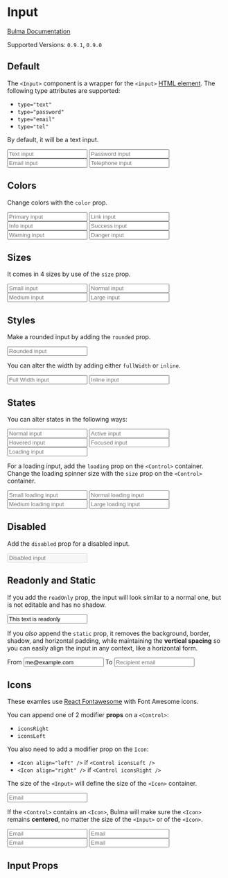 


<Meta title="Form/Input" component={Input} />

# Input

[Bulma Documentation](https://bulma.io/documentation/form/input/)

Supported Versions: `0.9.1`, `0.9.0`

## Default

The `<Input>` component is a wrapper for the `<input>` [HTML element](https://developer.mozilla.org/en-US/docs/Web/HTML/Element/input). The following type attributes are supported:

- `type="text"`
- `type="password"`
- `type="email"`
- `type="tel"`

By default, it will be a text input.

<Canvas>
  <Story name="Default">
    <Field>
      <Input placeholder="Text input" />
    </Field>
    <Field>
      <Input type="password" placeholder="Password input" />
    </Field>
    <Field>
      <Input type="email" placeholder="Email input" />
    </Field>
    <Field>
      <Input type="tel" placeholder="Telephone input" />
    </Field>
  </Story>
</Canvas>

## Colors

Change colors with the `color` prop.

<Canvas>
  <Story name="Colors">
    <Field>
      <Control>
        <Input color="primary" placeholder="Primary input" />
      </Control>
    </Field>
    <Field>
      <Control>
        <Input color="link" placeholder="Link input" />
      </Control>
    </Field>
    <Field>
      <Control>
        <Input color="info" placeholder="Info input" />
      </Control>
    </Field>
    <Field>
      <Control>
        <Input color="success" placeholder="Success input" />
      </Control>
    </Field>
    <Field>
      <Control>
        <Input color="warning" placeholder="Warning input" />
      </Control>
    </Field>
    <Field>
      <Control>
        <Input color="danger" placeholder="Danger input" />
      </Control>
    </Field>
  </Story>
</Canvas>

## Sizes

It comes in 4 sizes by use of the `size` prop.

<Canvas>
  <Story name="Sizes">
    <Field>
      <Control>
        <Input size="small" placeholder="Small input" />
      </Control>
    </Field>
    <Field>
      <Control>
        <Input placeholder="Normal input" />
      </Control>
    </Field>
    <Field>
      <Control>
        <Input size="medium" placeholder="Medium input" />
      </Control>
    </Field>
    <Field>
      <Control>
        <Input size="large" placeholder="Large input" />
      </Control>
    </Field>
  </Story>
</Canvas>

## Styles

Make a rounded input by adding the `rounded` prop.

<Canvas>
  <Story name="Rounded">
    <Field>
      <Control>
        <Input placeholder="Rounded input" rounded />
      </Control>
    </Field>
  </Story>
</Canvas>

You can alter the width by adding either `fullWidth` or `inline`.

<Canvas>
  <Story name="Width">
    <Field>
      <Control>
        <Input placeholder="Full Width input" fullWidth />
      </Control>
    </Field>
    <Field>
      <Control>
        <Input placeholder="Inline input" inline />
      </Control>
    </Field>
  </Story>
</Canvas>

## States

You can alter states in the following ways:

<Canvas>
  <Story name="States">
    <Field>
      <Control>
        <Input placeholder="Normal input"/>
      </Control>
    </Field>
    <Field>
      <Control>
        <Input placeholder="Active input" active />
      </Control>
    </Field>
    <Field>
      <Control>
        <Input placeholder="Hovered input" hovered />
      </Control>
    </Field>
    <Field>
      <Control>
        <Input placeholder="Focused input" focused />
      </Control>
    </Field>
    <Field>
      <Control loading>
        <Input placeholder="Loading input" />
      </Control>
    </Field>
  </Story>
</Canvas>

For a loading input, add the `loading` prop on the `<Control>` container. Change the loading spinner size with the `size` prop on the `<Control>` container.

<Canvas>
  <Story name="Loading">
    <Field>
      <Control size="small" loading>
        <Input size="small" placeholder="Small loading input" />
      </Control>
    </Field>
    <Field>
      <Control loading>
        <Input placeholder="Normal loading input" />
      </Control>
    </Field>
    <Field>
      <Control size="medium" loading>
        <Input size="medium" placeholder="Medium loading input" />
      </Control>
    </Field>
    <Field>
      <Control size="large" loading>
        <Input size="medium" placeholder="Large loading input" />
      </Control>
    </Field>
  </Story>
</Canvas>

## Disabled

Add the `disabled` prop for a disabled input.

<Canvas>
  <Story name="Disabled">
    <Input placeholder="Disabled input" disabled />
  </Story>
</Canvas>

## Readonly and Static

If you add the `readOnly` prop, the input will look similar to a normal one, but is not editable and has no shadow.

<Canvas>
  <Story name="Readonly">
    <Input value="This text is readonly" readOnly />
  </Story>
</Canvas>

If you *also* append the `static` prop, it removes the background, border, shadow, and horizontal padding, while maintaining the **vertical spacing** so you can easily align the input in any context, like a horizontal form.

<Canvas>
  <Story name="Static">
    <Field horizontal>
      <Field.Label size="normal">
        <Label>From</Label>
      </Field.Label>
      <Field.Body>
        <Field>
          <Control>
            <Input type="email" value="me@example.com" static readOnly />
          </Control>
        </Field>
      </Field.Body>
    </Field>
    <Field horizontal>
      <Field.Label size="normal">
        <Label>To</Label>
      </Field.Label>
      <Field.Body>
        <Field>
          <Control>
            <Input type="email" placeholder="Recipient email" />
          </Control>
        </Field>
      </Field.Body>
    </Field>
  </Story>
</Canvas>

## Icons

These examles use [React Fontawesome](https://github.com/FortAwesome/react-fontawesome) with Font Awesome icons.

You can append one of 2 modifier **props** on a `<Control>`:

- `iconsRight`
- `iconsLeft`

You also need to add a modifier prop on the `Icon`:

- `<Icon align="left" />` if `<Control iconsLeft />`
- `<Icon align="right" />` if `<Control iconsRight />`

The size of the `<Input>` will define the size of the `<Icon>` container.

<Canvas>
  <Story name="Icons">
    <Field>
      <Control iconsLeft iconsRight>
        <Input type="email" placeholder="Email" />
        <Icon size="small" align="left">
          <FontAwesomeIcon icon={faEnvelope} />
        </Icon>
        <Icon size="small" align="right">
          <FontAwesomeIcon icon={faCheck} />
        </Icon>
      </Control>
    </Field>
  </Story>
</Canvas>

If the `<Control>` contains an `<Icon>`, Bulma will make sure the `<Icon>` remains **centered**, no matter the size of the `<Input>` or of the `<Icon>`.

<Canvas>
  <Story name="Icon Sizes">
    <Field>
      <Control iconsLeft iconsRight>
        <Input size="small" type="email" placeholder="Email" />
        <Icon size="small" align="left">
            <FontAwesomeIcon icon={faEnvelope} />
          </Icon>
          <Icon size="small" align="right">
            <FontAwesomeIcon icon={faCheck} />
          </Icon>
      </Control>
    </Field>
    <Field>
      <Control iconsLeft iconsRight>
        <Input type="email" placeholder="Email" />
        <Icon size="small" align="left">
          <FontAwesomeIcon icon={faEnvelope} />
        </Icon>
        <Icon size="small" align="right">
          <FontAwesomeIcon icon={faCheck} />
        </Icon>
      </Control>
    </Field>
    <Field>
      <Control iconsLeft iconsRight>
        <Input size="medium" type="email" placeholder="Email" />
        <Icon align="left">
          <FontAwesomeIcon icon={faEnvelope} />
        </Icon>
        <Icon align="right">
          <FontAwesomeIcon icon={faCheck} />
        </Icon>
      </Control>
    </Field>
    <Field>
      <Control iconsLeft iconsRight>
        <Input size="large" type="email" placeholder="Email" />
        <Icon size="medium" align="left">
          <FontAwesomeIcon icon={faEnvelope} />
        </Icon>
        <Icon size="medium" align="right">
          <FontAwesomeIcon icon={faCheck} />
        </Icon>
      </Control>
    </Field>
  </Story>
</Canvas>

## Input Props

<ArgsTable of={Input} />
